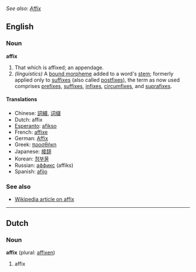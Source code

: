 ''See also: [[Affix]]''
==English==

===Noun===
'''affix'''

# That which is affixed; an appendage.
# ''(linguistics)'' A [[bound morpheme]] added to a word's [[stem]]; formerly applied only to [[suffix]]es (also called [[postfix]]es), the term as now used comprises [[prefix]]es, [[suffix]]es, [[infix]]es, [[circumfix]]es, and [[suprafix]]es.

====Translations====
*Chinese: [[詞綴]], [[词缀]]
*Dutch: affix {{n}}
*[[Esperanto]]: [[afikso]]
*French: [[affixe]]
*German: [[Affix]]
*Greek: [[προσθήκη]] {{f}}
*Japanese: [[接辞]]
*Korean: [[첨부물]]
*Russian: [[аффикс]] {{n}} (affiks)
*Spanish: [[afijo]] {{m}}

===See also===
*[[w:Affix|Wikipedia article on affix]]

----

==Dutch==
===Noun===
'''affix''' {{n}} (plural: [[affixen]])

# affix